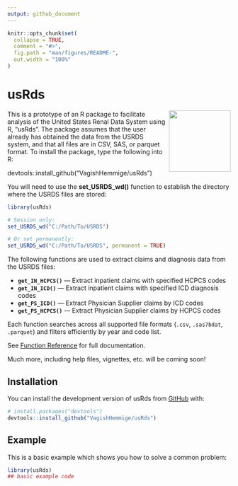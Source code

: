 ```yaml
---
output: github_document
---
```


<!-- README.md is generated from README.Rmd. Please edit that file -->

```r
knitr::opts_chunk$set(
  collapse = TRUE,
  comment = "#>",
  fig.path = "man/figures/README-",
  out.width = "100%"
)
```

# usRds

<!-- badges: start -->
<!-- badges: end -->

<img src="man/figures/logo.png" align="right" height="139" />

This is a prototype of an R package to facilitate analysis of the United States Renal Data System using R, "usRds".
The package assumes that the user already has obtained the data from the USRDS system, and that all files are in CSV, SAS, or parquet format.
To install the package, type the following into R:

devtools::install_github("VagishHemmige/usRds")

You will need to use the **set_USRDS_wd()** function to establish the directory where the USRDS files are stored:

```r
library(usRds)

# Session only:
set_USRDS_wd("C:/Path/To/USRDS")

# Or set permanently:
set_USRDS_wd("C:/Path/To/USRDS", permanent = TRUE)


```




The following functions are used to extract claims and diagnosis data from the USRDS files:

- **`get_IN_HCPCS()`** — Extract inpatient claims with specified HCPCS codes  
- **`get_IN_ICD()`** — Extract inpatient claims with specified ICD diagnosis codes  
- **`get_PS_ICD()`** — Extract Physician Supplier claims by ICD codes  
- **`get_PS_HCPCS()`** — Extract Physician Supplier claims by HCPCS codes  

Each function searches across all supported file formats (`.csv`, `.sas7bdat`, `.parquet`) and filters efficiently by year and code list.

See [Function Reference](reference/index.html) for full documentation.

Much more, including help files, vignettes, etc. will be coming soon!

## Installation

You can install the development version of usRds from [GitHub](https://github.com/) with:

``` r
# install.packages("devtools")
devtools::install_github("VagishHemmige/usRds")
```

## Example

This is a basic example which shows you how to solve a common problem:

```r
library(usRds)
## basic example code
```
